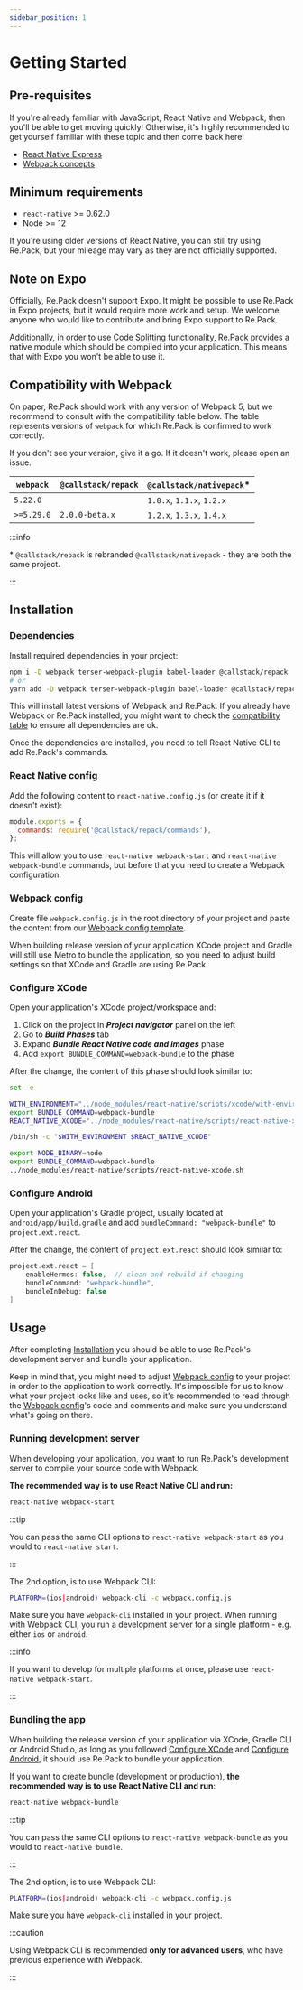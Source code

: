 ```yaml
---
sidebar_position: 1
---
```



# Getting Started

## Pre-requisites

If you're already familiar with JavaScript, React Native and Webpack, then you'll be able to get moving quickly! Otherwise, it's highly recommended to get yourself familiar with these topic and then come back here:

- [React Native Express](https://www.reactnative.express/)
- [Webpack concepts](https://webpack.js.org/concepts/)

## Minimum requirements

- `react-native` >= 0.62.0
- Node >= 12

If you're using older versions of React Native, you can still try using Re.Pack, but your mileage may vary as they are not officially supported.

## Note on Expo

Officially, Re.Pack doesn't support Expo. It might be possible to use Re.Pack in Expo projects, but it would require more work and setup. We welcome anyone who would like to contribute and bring Expo support to Re.Pack.

Additionally, in order to use [Code Splitting](./code-splitting/concepts) functionality, Re.Pack provides a native module which should be compiled into your application. This means that with Expo you won't be able to use it.

## Compatibility with Webpack

On paper, Re.Pack should work with any version of Webpack 5, but we recommend to consult with the compatibility table below.
The table represents versions of `webpack` for which Re.Pack is confirmed to work correctly.

If you don't see your version, give it a go. If it doesn't work, please open an issue.

| `webpack`  | `@callstack/repack` | `@callstack/nativepack`\* |
| ---------- | ------------------- | ------------------------- |
| `5.22.0`   |                     | `1.0.x`, `1.1.x`, `1.2.x` |
| `>=5.29.0` | `2.0.0-beta.x`      | `1.2.x`, `1.3.x`, `1.4.x` |

:::info

\* `@callstack/repack` is rebranded `@callstack/nativepack` - they are both the same project.

:::

## Installation

### Dependencies

Install required dependencies in your project:

```bash
npm i -D webpack terser-webpack-plugin babel-loader @callstack/repack
# or
yarn add -D webpack terser-webpack-plugin babel-loader @callstack/repack
```

This will install latest versions of Webpack and Re.Pack. If you already have Webpack or Re.Pack installed, you might want to check the [compatibility table](#compatibility-with-webpack) to ensure all dependencies are ok.

Once the dependencies are installed, you need to tell React Native CLI to add Re.Pack's commands.

### React Native config

Add the following content to `react-native.config.js` (or create it if it doesn't exist):

```js
module.exports = {
  commands: require('@callstack/repack/commands'),
};
```

This will allow you to use `react-native webpack-start` and `react-native webpack-bundle` commands, but before that you need to create a Webpack configuration.

### Webpack config

Create file `webpack.config.js` in the root directory of your project and paste the content from our [Webpack config template](https://github.com/callstack/repack/blob/main/templates/webpack.config.js).

When building release version of your application XCode project and Gradle will still use Metro to bundle the application, so you need to adjust build settings so that XCode and Gradle are using Re.Pack.

### Configure XCode

Open your application's XCode project/workspace and:

1. Click on the project in **_Project navigator_** panel on the left
2. Go to **_Build Phases_** tab
3. Expand **_Bundle React Native code and images_** phase
4. Add `export BUNDLE_COMMAND=webpack-bundle` to the phase

After the change, the content of this phase should look similar to:

<Tabs>
<Tab label="React Native version 0.69.0 or newer" default>

```bash
set -e

WITH_ENVIRONMENT="../node_modules/react-native/scripts/xcode/with-environment.sh"
export BUNDLE_COMMAND=webpack-bundle
REACT_NATIVE_XCODE="../node_modules/react-native/scripts/react-native-xcode.sh"

/bin/sh -c "$WITH_ENVIRONMENT $REACT_NATIVE_XCODE"
```

</Tab>
<Tab label="React Native version below 0.69.0">

```bash
export NODE_BINARY=node
export BUNDLE_COMMAND=webpack-bundle
../node_modules/react-native/scripts/react-native-xcode.sh
```

</Tab>
</Tabs>

### Configure Android

Open your application's Gradle project, usually located at `android/app/build.gradle` and add `bundleCommand: "webpack-bundle"` to `project.ext.react`.

After the change, the content of `project.ext.react` should look similar to:

```groovy
project.ext.react = [
    enableHermes: false,  // clean and rebuild if changing
    bundleCommand: "webpack-bundle",
    bundleInDebug: false
]
```

## Usage

After completing [Installation](#installation) you should be able to use Re.Pack's development server and bundle your application.

Keep in mind that, you might need to adjust [Webpack config](#webpack-config) to your project in order to the application to work correctly. It's impossible for us to know what your project looks like and uses, so it's recommended to read through the [Webpack config](#webpack-config)'s code and comments and make sure you understand what's going on there.

### Running development server

When developing your application, you want to run Re.Pack's development server to compile your source code with Webpack.

**The recommended way is to use React Native CLI and run:**

```bash
react-native webpack-start
```

:::tip

You can pass the same CLI options to `react-native webpack-start` as you would to `react-native start`.

:::

The 2nd option, is to use Webpack CLI:

```bash
PLATFORM=(ios|android) webpack-cli -c webpack.config.js
```

Make sure you have `webpack-cli` installed in your project. When running with Webpack CLI, you run a development server for a single platform - e.g. either `ios` or `android`.

:::info

If you want to develop for multiple platforms at once, please use `react-native webpack-start`.

:::

### Bundling the app

When building the release version of your application via XCode, Gradle CLI or Android Studio, as long as you followed [Configure XCode](#configure-xcode) and [Configure Android](#configure-android), it should use Re.Pack to bundle your application.

If you want to create bundle (development or production), **the recommended way is to use React Native CLI and run**:

```bash
react-native webpack-bundle
```

:::tip

You can pass the same CLI options to `react-native webpack-bundle` as you would to `react-native bundle`.

:::

The 2nd option, is to use Webpack CLI:

```bash
PLATFORM=(ios|android) webpack-cli -c webpack.config.js
```

Make sure you have `webpack-cli` installed in your project.

:::caution

Using Webpack CLI is recommended **only for advanced users**, who have previous experience with Webpack.

:::
